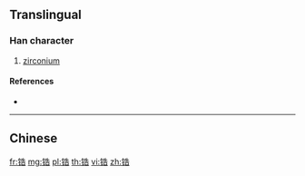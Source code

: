 {{character info/new}}
{{also|鋯}}
==Translingual==

===Han character===
{{Han char|rn=167|rad=钅|as=07|sn=12|four=|canj=CHGR,OPHGR,XCHGR}}

# [[zirconium]]

====References====
* {{Han ref|kx=1328.061|hdz=64208.100|uh=9506|ud=38150}}

----

==Chinese==
{{zh-see|鋯}}

[[fr:锆]]
[[mg:锆]]
[[pl:锆]]
[[th:锆]]
[[vi:锆]]
[[zh:锆]]